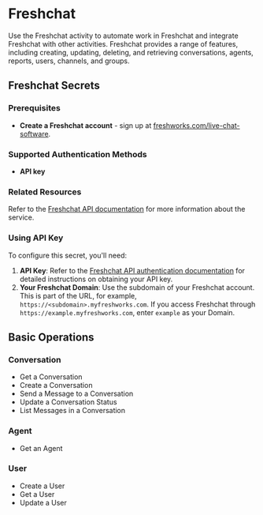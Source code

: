 # Freshchat 

Use the Freshchat activity to automate work in Freshchat and integrate Freshchat with other activities. Freshchat provides a range of features, including creating, updating, deleting, and retrieving conversations, agents, reports, users, channels, and groups.

## Freshchat Secrets

### Prerequisites

- **Create a Freshchat account** - sign up at [freshworks.com/live-chat-software](https://www.freshworks.com/live-chat-software/).

### Supported Authentication Methods

- **API key**

### Related Resources

Refer to the [Freshchat API documentation](https://developers.freshworks.com/chat/api/) for more information about the service.

### Using API Key

To configure this secret, you'll need:

1. **API Key**: Refer to the [Freshchat API authentication documentation](https://developers.freshworks.com/chat/api/#authentication) for detailed instructions on obtaining your API key.
2. **Your Freshchat Domain**: Use the subdomain of your Freshchat account. This is part of the URL, for example, `https://<subdomain>.myfreshworks.com`. If you access Freshchat through `https://example.myfreshworks.com`, enter `example` as your Domain.

## Basic Operations

### Conversation
- Get a Conversation
- Create a Conversation
- Send a Message to a Conversation
- Update a Conversation Status
- List Messages in a Conversation

### Agent
- Get an Agent

### User
- Create a User
- Get a User
- Update a User
